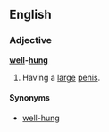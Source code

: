 ==English==

===Adjective===
'''[[well]]-[[hung]]'''

# {{euphemism}} Having a [[large]] [[penis]].

====Synonyms====
*[[well-hung]]